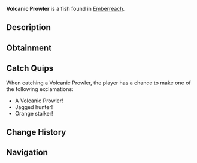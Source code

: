 {{FishInfobox
|image          = Volcanic Prowler.png
|rarity         = Rare
|sea            = Second Sea
|location       = [[Emberreach]]
|sublocation    = 
|sources        = Fishing Rod
|radar_location = 
|prog_speed     = -6
|xp             = 210
|weather        = Clear
|time           = Day
|season         = Spring
|bait           = Magnet
|base_weight    = 1230
|base_value     = 441
|weight_range   = 765
|base_chance    = 43
|base_resil     = 33
}}
'''Volcanic Prowler''' is a {{Rarity|Rare}} fish found in [[Emberreach]].

== Description ==
{{Description|A stealthy fish, its teeth sharp and edges warm with fire.|Bestiary Entry}}

== Obtainment ==
{{Description|It stalks through the bright embers of dawn.|Bestiary Hint}}
{{Fish Availability|
Emberreach/Surrounding Ocean
|top_rods      = 
Trident Rod\130149.03\6191.31;
Leviathan's Fang Rod\112089.53\6186.78;
No-Life Rod\101769.54\9693.16;
Brother's Rod\93183.38\8703.53;
Wildflower Rod\91232.13\8635.47;
Resourceful Rod\73248.95\7873.52;
Free Spirit Rod\76613.95\8082.22;
Voyager Rod\80150.93\7841.24;
Nocturnal Rod\40898.52\40616.07;
Egg Rod\90215.01\9126.73;
Verdant Shear Rod\86992.7\8800.74;
Challenger's Rod\83198.38\7875.04;
Blazebringer Rod\82254.86\8321.43;
Depthseeker Rod\81162.32\8113.83;
Avalanche Rod\77047.99\7721.75;
Volcanic Rod\76895.59\7476.05;
Zeus Rod\76596.93\7447.01;
Seraphic Rod\75821.97\5472.43;
Rod Of The Depths\74264.31\5131.64;
Rod Of The Forgotten Fang\72995.75\5180.96;
Steady Rod\65249.68\6555.38;
Rod Of The Exalted One\62262.4\5143.38;
Ethereal Prism Rod\61155.4\5421.74
|recommended   = Verdant Shear Rod
}}

== Catch Quips ==
When catching a Volcanic Prowler, the player has a chance to make one of the following exclamations:
* A Volcanic Prowler!
* Jagged hunter!
* Orange stalker!

== Change History ==
{{Change History|{{subst:Current Version}}}}

== Navigation ==
{{Fish Navbox|Emberreach}}